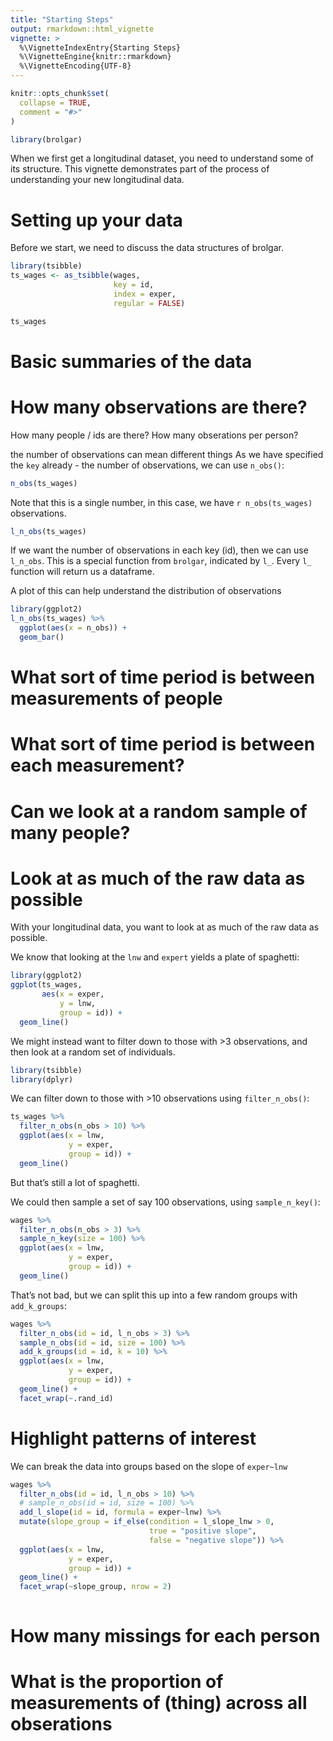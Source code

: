```yaml
---
title: "Starting Steps"
output: rmarkdown::html_vignette
vignette: >
  %\VignetteIndexEntry{Starting Steps}
  %\VignetteEngine{knitr::rmarkdown}
  %\VignetteEncoding{UTF-8}
---
```


```r
knitr::opts_chunk$set(
  collapse = TRUE,
  comment = "#>"
)
```

```r
library(brolgar)
```

When we first get a longitudinal dataset, you need to understand some of its structure. This vignette demonstrates part of the process of understanding your new longitudinal data.

# Setting up your data

Before we start, we need to discuss the data structures of brolgar.

```r
library(tsibble)
ts_wages <- as_tsibble(wages,
                       key = id,
                       index = exper,
                       regular = FALSE)

ts_wages
```

# Basic summaries of the data

# How many observations are there?

How many people / ids are there?
How many obserations per person?

the number of observations can mean different things
As we have specified the `key` already - the number of observations, we can use `n_obs()`:

```r
n_obs(ts_wages)
```

Note that this is a single number, in this case, we have `r n_obs(ts_wages)` observations.

```r
l_n_obs(ts_wages)
```


If we want the number of observations in each key (id), then we can use `l_n_obs`. This is a special function from `brolgar`, indicated by `l_`. Every `l_` function will return us a dataframe.

A plot of this can help understand the distribution of observations

```r
library(ggplot2)
l_n_obs(ts_wages) %>%
  ggplot(aes(x = n_obs)) + 
  geom_bar()
```

# What sort of time period is between measurements of people



# What sort of time period is between each measurement?



# Can we look at a random sample of many people?


# Look at as much of the raw data as possible

With your longitudinal data, you want to look at as much of the raw data as possible.

We know that looking at the `lnw` and `expert` yields a plate of spaghetti:

```r
library(ggplot2)
ggplot(ts_wages, 
       aes(x = exper,
           y = lnw,
           group = id)) + 
  geom_line()
```

We might instead want to filter down to those with >3 observations, and then look at a random set of individuals.

```r
library(tsibble)
library(dplyr)


```

We can filter down to those with >10 observations using `filter_n_obs()`:

```r
ts_wages %>%
  filter_n_obs(n_obs > 10) %>%
  ggplot(aes(x = lnw,
             y = exper,
             group = id)) + 
  geom_line()
```

But that's still a lot of spaghetti.

We could then sample a set of say 100 observations, using `sample_n_key()`:

```r
wages %>%
  filter_n_obs(n_obs > 3) %>%
  sample_n_key(size = 100) %>%
  ggplot(aes(x = lnw,
             y = exper,
             group = id)) + 
  geom_line()
```

That's not bad, but we can split this up into a few random groups with `add_k_groups`:

```r
wages %>%
  filter_n_obs(id = id, l_n_obs > 3) %>%
  sample_n_obs(id = id, size = 100) %>%
  add_k_groups(id = id, k = 10) %>%
  ggplot(aes(x = lnw,
             y = exper,
             group = id)) + 
  geom_line() + 
  facet_wrap(~.rand_id)
```

# Highlight patterns of interest

We can break the data into groups based on the slope of `exper~lnw`

```r
wages %>%
  filter_n_obs(id = id, l_n_obs > 10) %>%
  # sample_n_obs(id = id, size = 100) %>%
  add_l_slope(id = id, formula = exper~lnw) %>%
  mutate(slope_group = if_else(condition = l_slope_lnw > 0,
                               true = "positive slope",
                               false = "negative slope")) %>%
  ggplot(aes(x = lnw,
             y = exper,
             group = id)) + 
  geom_line() + 
  facet_wrap(~slope_group, nrow = 2)
  
```


# How many missings for each person

# What is the proportion of measurements of (thing) across all obserations

